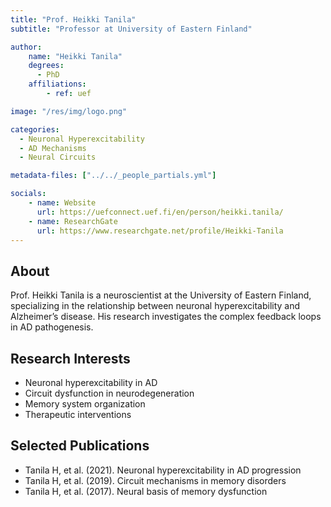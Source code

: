 ```yaml
---
title: "Prof. Heikki Tanila"
subtitle: "Professor at University of Eastern Finland"

author:
    name: "Heikki Tanila"
    degrees:
      - PhD
    affiliations:
        - ref: uef

image: "/res/img/logo.png"

categories:
  - Neuronal Hyperexcitability
  - AD Mechanisms
  - Neural Circuits

metadata-files: ["../../_people_partials.yml"]

socials:
    - name: Website
      url: https://uefconnect.uef.fi/en/person/heikki.tanila/
    - name: ResearchGate
      url: https://www.researchgate.net/profile/Heikki-Tanila
---
```


## About

Prof. Heikki Tanila is a neuroscientist at the University of Eastern Finland, specializing in the relationship between neuronal hyperexcitability and Alzheimer's disease. His research investigates the complex feedback loops in AD pathogenesis.

## Research Interests

- Neuronal hyperexcitability in AD
- Circuit dysfunction in neurodegeneration
- Memory system organization
- Therapeutic interventions

## Selected Publications

- Tanila H, et al. (2021). Neuronal hyperexcitability in AD progression
- Tanila H, et al. (2019). Circuit mechanisms in memory disorders
- Tanila H, et al. (2017). Neural basis of memory dysfunction 